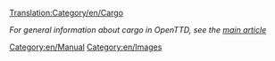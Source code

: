 [[Translation:Category/en/Cargo]]

''For general information about cargo in OpenTTD, see the [[en/Manual/Cargo|main article]]''

[[Category:en/Manual]]
[[Category:en/Images]]